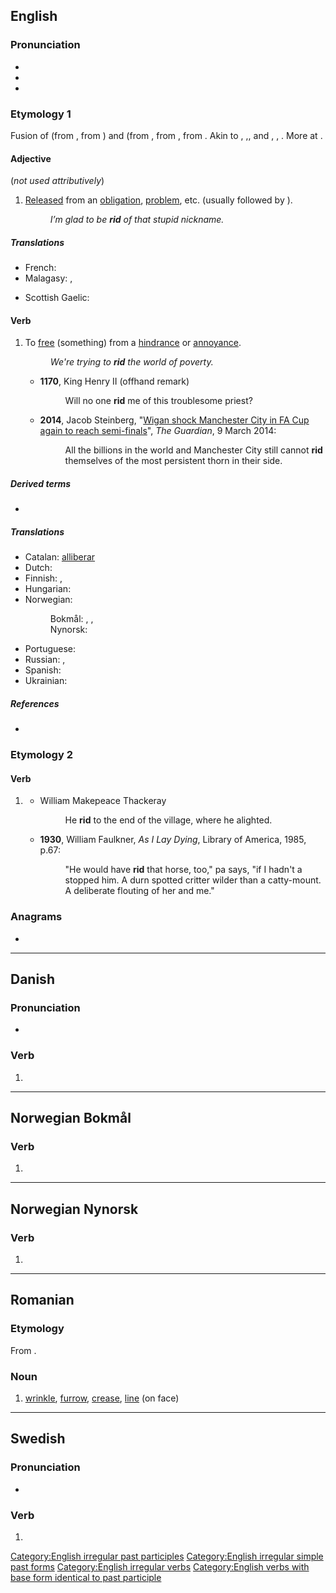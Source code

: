 {{also|riđ|rið|řiď}}
==English==

===Pronunciation===
* {{IPA|/ˈɹɪd/|lang=en}}
* {{audio|en-us-rid.ogg|Audio (US)|lang=en}}
* {{rhymes|ɪd|lang=en}}

===Etymology 1===
Fusion of {{inh|en|enm|redden||to deliver from, rid, clear}} (from {{inh|en|ang|hreddan||to deliver, rescue, free from, take away}}, from {{etyl|gem-pro|en}} {{m|gem-pro|*hradjaną||to save, deliver}}) and {{inh|en|enm|ridden||to clear away, remove obstructions}} (from {{inh|en|ang|gehryddan|ġeryddan|to clear land}}, from {{etyl|gem-pro|en}} {{m|gem-pro|*riudijaną||to clear}}, from {{etyl|ine-pro|en}} {{m|ine-pro|*reudh-||to clear land}}. Akin to {{cog|ofs|hredda||to save}}, {{cog|nl|redden||to save, deliver}},{{cog|de|retten||to save, deliver}}, {{m|de|roden||to clear}} and {{m|de|reuten||to clear}}, {{cog|non|ryðja||to clear, empty}}, {{cog|non|hróðja|hrōðja|to clear, strip}}. More at {{m|en|redd}}.

====Adjective====
{{en-adj|-}} (''not used attributively'')

# [[release|Released]] from an [[obligation]], [[problem]], etc. (usually followed by {{m|en|of}}).
#: ''I’m glad to be '''rid''' of that stupid nickname.''

=====Translations=====
{{trans-top|released from}}
* French: {{t+|fr|débarrasser}}
* Malagasy: {{t+|mg|manafaka}}, {{t+|mg|manala}}
{{trans-mid}}
* Scottish Gaelic: {{t|gd|cuidhteas}}
{{trans-bottom}}

====Verb====
{{en-verb|rids|ridding|rid|past2=ridded|rid|past_ptc2=ridden}}

# {{lb|en|transitive}} To [[free]] (something) from a [[hindrance]] or [[annoyance]].
#: {{synonyms|en|deliver|disencumber}}
#: ''We're trying to '''rid''' the world of poverty.''
#* '''1170''', King Henry II (offhand remark)
#*: Will no one '''rid''' me of this troublesome priest?
#* '''2014''', Jacob Steinberg, "[http://www.theguardian.com/football/2014/mar/09/manchester-city-wigan-athletic-fa-cup Wigan shock Manchester City in FA Cup again to reach semi-finals]", ''The Guardian'', 9 March 2014:
#*: All the billions in the world and Manchester City still cannot '''rid''' themselves of the most persistent thorn in their side.

=====Derived terms=====
* {{l|en|get rid of}}

=====Translations=====
{{trans-top|to free from a hindrance or annoyance}}
* Catalan: [[alliberar]]
* Dutch: {{t+|nl|kwijt}}
* Finnish: {{t+|fi|vapauttaa}}, {{t+|fi|päästää}}
* Hungarian: {{t+|hu|megszabadít}}
* Norwegian:
*: Bokmål: {{t|nb|kvitte}}, {{t+|nb|fri}}, {{t+|nb|frigjøre}}
*: Nynorsk: {{t|nn|kvitte}}
{{trans-mid}}
* Portuguese: {{t+|pt|libertar}}
* Russian: {{t+|ru|избавля́ть|impf}}, {{t+|ru|изба́вить|pf}}
* Spanish: {{t+|es|liberar}}
* Ukrainian: {{t|uk|звільняти}}
{{trans-bottom}}

=====References=====
* {{R:Online Etymology Dictionary}}

===Etymology 2===

====Verb====
{{head|en|verb form}}

# {{lb|en|obsolete}} {{en-past of|ride}}
#* William Makepeace Thackeray
#*: He '''rid''' to the end of the village, where he alighted.
#* '''1930''', William Faulkner, ''As I Lay Dying'', Library of America, 1985, p.67:
#*: "He would have '''rid''' that horse, too," pa says, "if I hadn't a stopped him. A durn spotted critter wilder than a catty-mount. A deliberate flouting of her and me."

===Anagrams===
* {{anagrams|en|a=dir|D.R.I.|DRI|Dir.|IDR|dir|dir.}}

[[Category:English irregular past participles]]
[[Category:English irregular simple past forms]]
[[Category:English irregular verbs]]
[[Category:English verbs with base form identical to past participle]]

----

==Danish==

===Pronunciation===
* {{IPA|/riːd/|[ʁiðˀ]|lang=da}}

===Verb===
{{head|da|verb form}}

# {{imperative of|ride|lang=da}}

----

==Norwegian Bokmål==

===Verb===
{{head|nb|verb form}}

# {{imperative of|ride|lang=nb}}

----

==Norwegian Nynorsk==

===Verb===
{{head|nn|verb form}}

# {{inflection of|nn|rida||pres|;|imp}}

----

==Romanian==

===Etymology===
From {{etyl|fr|ro}} {{m|fr|ride}}.

===Noun===
{{ro-noun|n|riduri}}

# [[wrinkle]], [[furrow]], [[crease]], [[line]] (on face)

----

==Swedish==

===Pronunciation===
* {{rhymes|iːd|lang=sv}}

===Verb===
{{head|sv|verb form}}

# {{sv-verb-form-imp|rida}}